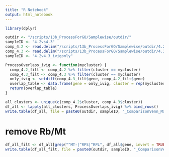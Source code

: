 ```yaml
---
title: "R Notebook"
output: html_notebook
---
```


```r
library(dplyr)
```

```r
outdir <- "/scripts/13b_ProcessForGO/Samplewise/outdir/"
sampleID <- "4.2vs4.3"
comp_4.2 <- read.delim("/scripts/13b_ProcessForGO/Samplewise/outdir/4.2_bloodVScord_veh_Markers.txt")
comp_4.3 <- read.delim("/scripts/13b_ProcessForGO/Samplewise/outdir/4.3_bloodVScord_ivig_Markers.txt")
sampleID <- "4.2v4.3_ivigonly"
```

```r
ProcessOverlaps_ivig <- function(mycluster) {
  comp_4.2_filt <- comp_4.2 %>% filter(cluster == mycluster)
  comp_4.3_filt <- comp_4.3 %>% filter(cluster == mycluster)
  only_ivig <- setdiff(comp_4.3_filt$gene, comp_4.2_filt$gene)
  overlap_table <- data.frame(gene = only_ivig, cluster = rep(mycluster, length(only_ivig)))
  return(overlap_table)
}
```

```r
all_clusters <- unique(c(comp_4.2$cluster, comp_4.3$cluster))
df_all <- lapply(all_clusters, ProcessOverlaps_ivig) %>% bind_rows()
write.table(df_all, file = paste0(outdir, sampleID, "_ComparisonVenn_Markers_ivigOnly.txt"), sep = "\t", quote = FALSE, col.names = NA)
```

# remove Rb/Mt

```r
df_all_filt <- df_all[grep("^MT-|^RPS|^RPL", df_all$gene, invert = TRUE),]
write.table(df_all_filt, file = paste0(outdir, sampleID, "_ComparisonVenn_Markers_RemoveRbMt_ivigOnly.txt"), sep = "\t", quote = FALSE, col.names = NA)
```